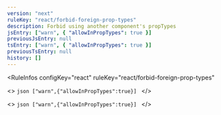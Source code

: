 ```yaml
---
version: "next"
ruleKey: "react/forbid-foreign-prop-types"
description: Forbid using another component's propTypes
jsEntry: ["warn", { "allowInPropTypes": true }]
previousJsEntry: null
tsEntry: ["warn", { "allowInPropTypes": true }]
previousTsEntry: null
history: []
---
```


<RuleInfos 
  configKey="react" 
  ruleKey="react/forbid-foreign-prop-types" 
>
  <>
    ```json
    ["warn",{"allowInPropTypes":true}]
    ```
  </>

  <>
    ```json
    ["warn",{"allowInPropTypes":true}]
    ```
  </>
</RuleInfos>
